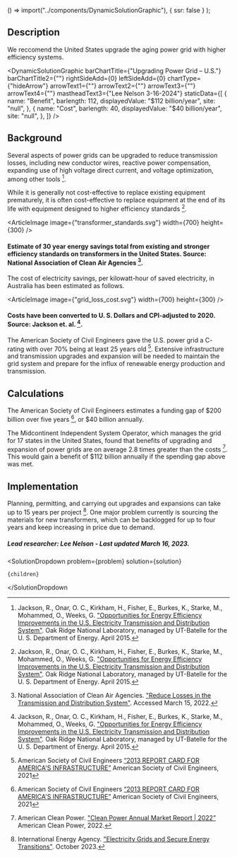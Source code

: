 
  () => import("../components/DynamicSolutionGraphic"),
  { ssr: false }
);



## Description

We reccomend the United States upgrade the aging power grid with higher efficiency systems.

<DynamicSolutionGraphic
  barChartTitle={"Upgrading Power Grid – U.S."}
  barChartTitle2={""}
  rightSideAdd={0}
  leftSideAdd={0}
  chartType={"hideArrow"}
  arrowText1={""}
  arrowText2={""}
  arrowText3={""}
  arrowText4={""}
  mastheadText3={"Lee Nelson 3-16-2024"}
  staticData={[
    {
      name: "Benefit",
      barlength: 112,
      displayedValue: "$112 billion/year",
      site: "null",
    },
    {
      name: "Cost",
      barlength: 40,
      displayedValue: "$40 billion/year",
      site: "null",
    },
  ]}
/>

## Background

Several aspects of power grids can be upgraded to reduce transmission losses, including new conductor wires, reactive power compensation, expanding use of high voltage direct current, and voltage optimization, among other tools [^"1"].

While it is generally not cost-effective to replace existing equipment prematurely, it is often cost-effective to replace equipment at the end of its life with equipment designed to higher efficiency standards [^"1"].

<ArticleImage image={"transformer_standards.svg"} width={700} height={300} />
#### Estimate of 30 year energy savings total from existing and stronger efficiency standards on transformers in the United States. Source: National Association of Clean Air Agencies [^"2"].

The cost of electricity savings, per kilowatt-hour of saved electricity, in Australia has been estimated as follows.

<ArticleImage image={"grid_loss_cost.svg"} width={700} height={300} />
#### Costs have been converted to U. S. Dollars and CPI-adjusted to 2020. Source: Jackson et. al. [^"1"].

The American Society of Civil Engineers gave the U.S. power grid a C- rating with over 70% being at least 25 years old [^"3"]. Extensive infrastructure and transmission upgrades and expansion will be needed to maintain the grid system and prepare for the influx of renewable energy production and transmission.

## Calculations

The American Society of Civil Engineers estimates a funding gap of $200 billion over five years [^"3"], or $40 billion annually.

The Midcontinent Independent System Operator, which manages the grid for 17 states in the United States, found that benefits of upgrading and expansion of power grids are on average 2.8 times greater than the costs [^"5"]. This would gain a benefit of $112 billion annually if the spending gap above was met.

## Implementation

Planning, permitting, and carrying out upgrades and expansions can take up to 15 years per project [^"6"]. One major problem currently is sourcing the materials for new transformers, which can be backlogged for up to four years and keep increasing in price due to demand.

##### Lead researcher: Lee Nelson - Last updated March 16, 2023.

[^"1"]: Jackson, R., Onar, O. C., Kirkham, H., Fisher, E., Burkes, K., Starke, M., Mohammed, O., Weeks, G. ["Opportunities for Energy Efficiency Improvements in the U.S. Electricity Transmission and Distribution System"](https://www.energy.gov/sites/prod/files/2015/04/f22/QER%20Analysis%20-%20Opportunities%20for%20Energy%20Efficiency%20Improvements%20in%20the%20US%20Electricity%20Transmission%20and%20Distribution%20System_0.pdf). Oak Ridge National Laboratory, managed by UT-Batelle for the U. S. Department of Energy. April 2015.
[^"2"]: National Association of Clean Air Agencies. ["Reduce Losses in the Transmission and Distribution System"](https://www.4cleanair.org/wp-content/uploads/Documents/Chapter_10.pdf). Accessed March 15, 2022.
[^"3"]: American Society of Civil Engineers [“2013 REPORT CARD FOR AMERICA'S INFRASTRUCTURE”](https://infrastructurereportcard.org/wp-content/uploads/2020/12/Energy-2021.pdf) American Society of Civil Engineers, 2021
[^"4"]: Thorud, D. ["What is the 'grid' and why is transmission important?"](https://cleangridalliance.org/blog/187/what-is-the-grid-and-why-is-transmission-important) Clean Grid Alliance, October 2023
[^"5"]: American Clean Power. ["Clean Power Annual Market Report | 2022”](https://cleanpower.org/resources/clean-power-annual-market-report-2022/) American Clean Power, 2022.
[^"6"]: International Energy Agency. ["Electricity Grids and Secure Energy Transitions"](https://www.iea.org/reports/electricity-grids-and-secure-energy-transitions). October 2023.

  <SolutionDropdown 
    problem={problem} 
    solution={solution}
  >
    {children}
  </SolutionDropdown

>
